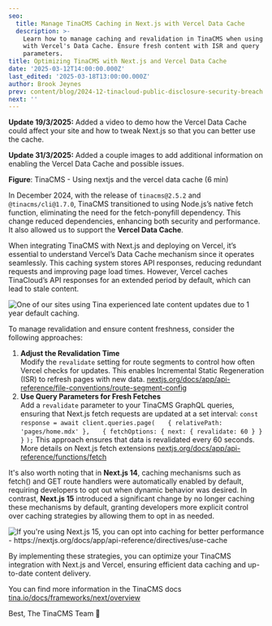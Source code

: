 ```yaml
---
seo:
  title: Manage TinaCMS Caching in Next.js with Vercel Data Cache
  description: >-
    Learn how to manage caching and revalidation in TinaCMS when using Next.js
    with Vercel's Data Cache. Ensure fresh content with ISR and query
    parameters.
title: Optimizing TinaCMS with Next.js and Vercel Data Cache
date: '2025-03-12T14:00:00.000Z'
last_edited: '2025-03-18T13:00:00.000Z'
author: Brook Jeynes
prev: content/blog/2024-12-tinacloud-public-disclosure-security-breach.mdx
next: ''
---
```


**Update 19/3/2025:** Added a video to demo how the Vercel Data Cache could affect your site and how to tweak Next.js so that you can better use the cache.

**Update 31/3/2025:** Added a couple images to add additional information on enabling the Vercel Data Cache and possible issues.

<Youtube embedSrc="https://youtube.com/embed/gz9Lxlj5RDU" />

**Figure**: TinaCMS - Using nextjs and the vercel data cache (6 min)

In December 2024, with the release of `tinacms@2.5.2` and `@tinacms/cli@1.7.0`, TinaCMS transitioned to using Node.js’s native fetch function, eliminating the need for the fetch-ponyfill dependency. This change reduced dependencies, enhancing both security and performance. It also allowed us to support the **Vercel Data Cache**.

When integrating TinaCMS with Next.js and deploying on Vercel, it’s essential to understand Vercel’s Data Cache mechanism since it operates seamlessly. This caching system stores API responses, reducing redundant requests and improving page load times. However, Vercel caches TinaCloud’s API responses for an extended period by default, which can lead to stale content.

![](/img/blog/optimizing-tinacms-with-nextjs-and-vercel-data-cache/one-year-caching.png "One of our sites using Tina experienced late content updates due to 1 year default caching.")

To manage revalidation and ensure content freshness, consider the following approaches:

1. **Adjust the Revalidation Time**\
   Modify the `revalidate` setting for route segments to control how often Vercel checks for updates. This enables Incremental Static Regeneration (ISR) to refresh pages with new data. [nextjs.org/docs/app/api-reference/file-conventions/route-segment-config](https://nextjs.org/docs/app/api-reference/file-conventions/route-segment-config#revalidate)
2. **Use Query Parameters for Fresh Fetches**\
   Add a `revalidate` parameter to your TinaCMS GraphQL queries, ensuring that Next.js fetch requests are updated at a set interval:
   `const response = await client.queries.page(`
   `   { relativePath: 'pages/home.mdx' },`
   `   { fetchOptions: { next: { revalidate: 60 } } }`
   `);`
   This approach ensures that data is revalidated every 60 seconds.
   More details on Next.js fetch extensions [nextjs.org/docs/app/api-reference/functions/fetch](https://nextjs.org/docs/app/api-reference/functions/fetch)

It's also worth noting that in **Next.js 14**, caching mechanisms such as fetch() and GET route handlers were automatically enabled by default, requiring developers to opt out when dynamic behavior was desired. In contrast, **Next.js 15** introduced a significant change by no longer caching these mechanisms by default, granting developers more explicit control over caching strategies by allowing them to opt in as needed.

![](/img/blog/optimizing-tinacms-with-nextjs-and-vercel-data-cache/use-cache-nextjs.png "If you're using Next.js 15, you can opt into caching for better performance - https://nextjs.org/docs/app/api-reference/directives/use-cache")

By implementing these strategies, you can optimize your TinaCMS integration with Next.js and Vercel, ensuring efficient data caching and up-to-date content delivery.

You can find more information in the TinaCMS docs [tina.io/docs/frameworks/next/overview](https://tina.io/docs/frameworks/next/overview#updates-not-reflecting-correctly-on-page)

Best,
The TinaCMS Team 🦙
